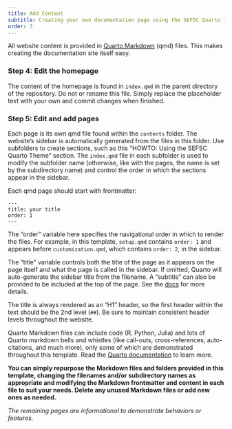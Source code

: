 ```yaml
---
title: Add Content
subtitle: Creating your own documentation page using the SEFSC Quarto Theme
order: 3
---
```


All website content is provided in [Quarto Markdown](https://quarto.org/docs/authoring/markdown-basics.html) (qmd) files. This makes creating the documentation site itself easy.

### Step 4: Edit the homepage

The content of the homepage is found in `index.qmd` in the parent directory of the repository. Do not or rename this file. Simply replace the placeholder text with your own and commit changes when finished.

### Step 5: Edit and add pages

Each page is its own qmd file found within the `contents` folder. The website's sidebar is automatically generated from the files in this folder. Use subfolders to create sections, such as this "HOWTO: Using the SEFSC Quarto Theme" section. The `index.qmd` file in each subfolder is used to modify the subfolder name (otherwise, like with the pages, the name is set by the subdirectory name) and control the order in which the sections appear in the sidebar.

Each qmd page should start with frontmatter:
```
---
title: your title
order: 1
---
```

The "order" variable here specifies the navigational order in which to render the files. For example, in this template, `setup.qmd` contains `order: 1` and appears before `customization.qmd`, which contains `order: 2`, in the sidebar.

The "title" variable controls both the title of the page as it appears on the page itself and what the page is called in the sidebar. If omitted, Quarto will auto-generate the sidebar title from the filename. A "subtitle" can also be provided to be included at the top of the page. See the [docs](https://quarto.org/docs/websites/) for more details.

The title is always rendered as an "H1" header, so the first header within the text should be the 2nd level (`##`). Be sure to maintain consistent header levels throughout the website.

Quarto Markdown files can include code (R, Python, Julia) and lots of Quarto markdown bells and whistles (like call-outs, cross-references, auto-citations, and much more), only some of which are demonstrated throughout this template. Read the [Quarto documentation](https://quarto.org/docs/guide/) to learn more.

**You can simply repurpose the Markdown files and folders provided in this template, changing the filenames and/or subdirectory names as appropriate and modifying the Markdown frontmatter and content in each file to suit your needs. Delete any unused Markdown files or add new ones as needed.**

*The remaining pages are informational to demonstrate behaviors or features.*